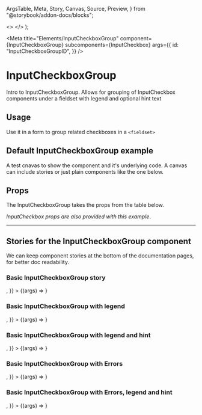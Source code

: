   ArgsTable,
  Meta,
  Story,
  Canvas,
  Source,
  Preview,
} from "@storybook/addon-docs/blocks";

<!-- setup some child checkboxes to pass into the children prop -->

  <>
    <InputCheckbox
      id="checkbox-7"
      name="checkbox-7"
      label="Checkbox 7"
      value={7}
    />
    <InputCheckbox
      id="checkbox-8"
      name="checkbox-8"
      label="Checkbox 8"
      value={8}
    />
    <InputCheckbox
      id="checkbox-9"
      name="checkbox-9"
      label="Checkbox 9"
      value={9}
    />
  </>
);

<!-- Add base Meta for each story,
     meta like args can be overridden at story level if required -->

<Meta
  title="Elements/InputCheckboxGroup"
  component={InputCheckboxGroup}
  subcomponents={InputCheckbox}
  args={{
    id: "InputCheckboxGroupID",
  }}
/>

<!--- Start content -->

# InputCheckboxGroup

Intro to InputCheckboxGroup. Allows for grouping of InputCheckbox components under a fieldset with legend and optional hint text

## Usage

Use it in a form to group related checkboxes in a `<fieldset>`

## Default InputCheckboxGroup example

A test cnavas to show the component and it's underlying code.
A canvas can include stories or just plain components like the one below.

<Canvas>
  <InputCheckboxGroup
    id="checkboxgroup1"
    legend="CheckboxGroup Legend"
    hint="Some hint text to help guide users"
  >
    <InputCheckbox
      id="checkbox-1"
      name="checkbox-1"
      label="Checkbox 1"
      value={1}
    />
    <InputCheckbox
      id="checkbox-2"
      name="checkbox-2"
      label="Checkbox 2"
      value={2}
    />
    <InputCheckbox
      id="checkbox-3"
      name="checkbox-3"
      label="Checkbox 3"
      value={3}
    />
  </InputCheckboxGroup>
  <InputCheckboxGroup
    id="group-2"
    legend="Checkbox Group with hint and error"
    hint="Hint message"
    errorMsg="Error message"
    hasError
  >
    <InputCheckbox
      id="checkbox-4"
      name="checkbox-4"
      label="Checkbox 4"
      value={4}
    />
    <InputCheckbox
      id="checkbox-5"
      name="checkbox-5"
      label="Checkbox 5"
      value={5}
    />
    <InputCheckbox
      id="checkbox-6"
      name="checkbox-6"
      label="Checkbox 6"
      value={6}
    />
  </InputCheckboxGroup>
</Canvas>

## Props

<p>The InputCheckboxGroup takes the props from the table below.</p>
<p>
  <em>InputCheckbox props are also provided with this example</em>.
</p>
<ArgsTable
  components={{
    InputCheckboxGroup: InputCheckboxGroup,
    InputCheckbox: InputCheckbox,
  }}
/>

<hr />

## Stories for the InputCheckboxGroup component

We can keep component stories at the bottom of the documentation pages, for better doc readability.

### Basic InputCheckboxGroup story

<Canvas>
  <Story
    name="Basic"
    args={{
      children: <ChildCheckboxes7_9 />,
    }}
  >
    {(args) => <InputCheckboxGroup {...args} />}
  </Story>
</Canvas>

### Basic InputCheckboxGroup with legend

<Canvas>
  <Story
    name="With legend"
    args={{
      legend: "Checkbox group legend",
      children: <ChildCheckboxes7_9 />,
    }}
  >
    {(args) => <InputCheckboxGroup {...args} />}
  </Story>
</Canvas>

### Basic InputCheckboxGroup with legend and hint

<Canvas>
  <Story
    name="With legend and hint"
    args={{
      legend: "Checkbox group legend",
      hint: "Some hint text to help guide the user.",
      children: <ChildCheckboxes7_9 />,
    }}
  >
    {(args) => <InputCheckboxGroup {...args} />}
  </Story>
</Canvas>

### Basic InputCheckboxGroup with Errors

<Canvas>
  <Story
    name="With errors"
    args={{
      errorMsg: "There is an error with x and y",
      hasError: true,
      children: <ChildCheckboxes7_9 />,
    }}
  >
    {(args) => <InputCheckboxGroup {...args} />}
  </Story>
</Canvas>

### Basic InputCheckboxGroup with Errors, legend and hint

<Canvas>
  <Story
    name="With errors and hint"
    args={{
      legend: "Checkbox Group with hint and error",
      hint: "Hint message",
      errorMsg: "There is an error with x",
      hasError: true,
      children: <ChildCheckboxes7_9 />,
    }}
  >
    {(args) => <InputCheckboxGroup {...args} />}
  </Story>
</Canvas>
